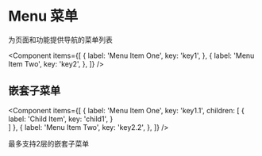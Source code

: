 
# Menu 菜单

为页面和功能提供导航的菜单列表

<Component items={[
  {
    label: 'Menu Item One',
    key: 'key1',
  },
  {
    label: 'Menu Item Two',
    key: 'key2',
  },
]} />



## 嵌套子菜单

<Component items={[
  {
    label: 'Menu Item One',
    key: 'key1.1',
    children: [
      {
        label: 'Child Item',
        key: 'child1',
      }      
    ]
  },
  {
    label: 'Menu Item Two',
    key: 'key2.2',
  },
]} />

最多支持2层的嵌套子菜单
